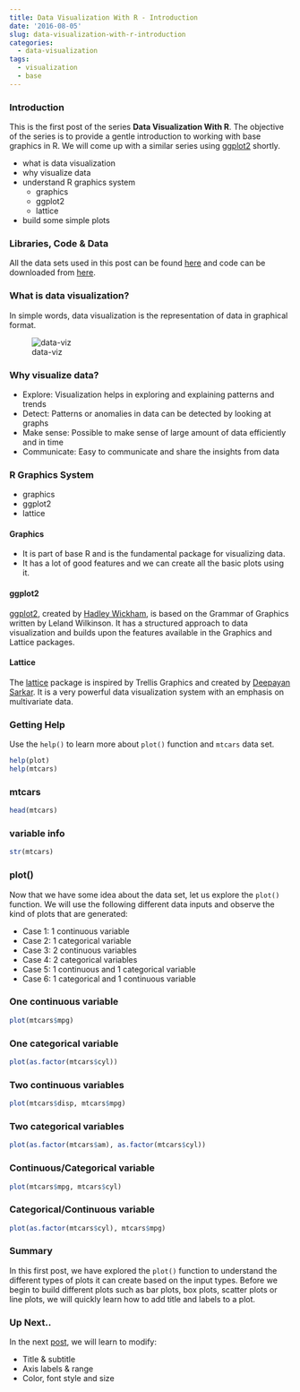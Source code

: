 ```yaml
---
title: Data Visualization With R - Introduction
date: '2016-08-05'
slug: data-visualization-with-r-introduction
categories:
  - data-visualization
tags:
  - visualization
  - base
---
```


### Introduction



This is the first post of the series **Data Visualization With R**. The objective of the series is to provide a gentle introduction to working with base graphics in R. We will come up with a similar series using [ggplot2](http://ggplot2.tidyverse.org/index.html) shortly. 

- what is data visualization
- why visualize data
- understand R graphics system
    - graphics
    - ggplot2
    - lattice
- build some simple plots



### Libraries, Code & Data



All the data sets used in this post can be found [here](https://github.com/rsquaredacademy/datasets) and code can be downloaded from [here](https://gist.github.com/rsquaredacademy/3690e9217c72644a9e9bada0df709426).



### What is data visualization?



In simple words, data visualization is the representation of data in graphical format. 

![data-viz](data-viz.png)



### Why visualize data?



- Explore: Visualization helps in exploring and explaining patterns and trends
- Detect: Patterns or anomalies in data can be detected by looking at graphs
- Make sense: Possible to make sense of large amount of data efficiently and in time
- Communicate: Easy to communicate and share the insights from data




### R Graphics System



- graphics 
- ggplot2
- lattice



#### Graphics



- It is part of base R and is the fundamental package for visualizing data.
- It has a lot of good features and we can create all the basic plots using it.



#### ggplot2



[ggplot2](http://ggplot2.tidyverse.org/index.html), created by [Hadley Wickham](http://hadley.nz/), is based on the Grammar of Graphics written by Leland Wilkinson. It has a structured approach to data visualization and builds upon the features available in the Graphics and Lattice packages.



#### Lattice



The [lattice](https://CRAN.R-project.org/package=lattice) package is inspired by Trellis Graphics and created by [Deepayan Sarkar](http://www.isid.ac.in/~deepayan/). It is a very powerful data visualization system with an emphasis on multivariate data.




### Getting Help



Use the `help()` to learn more about `plot()` function and `mtcars` data set.

```r
help(plot)
help(mtcars)
```



### mtcars 



```r
head(mtcars)
```



### variable info



```r
str(mtcars)
```



### plot()



Now that we have some idea about the data set, let us explore the `plot()` function. We will use the following different data inputs and observe the kind of plots that are generated:

- Case 1: 1 continuous variable
- Case 2: 1 categorical variable
- Case 3: 2 continuous variables
- Case 4: 2 categorical variables
- Case 5: 1 continuous and 1 categorical variable
- Case 6: 1 categorical and 1 continuous variable



### One continuous variable



```r
plot(mtcars$mpg)
```



### One categorical variable



```r
plot(as.factor(mtcars$cyl))
```



### Two continuous variables



```r
plot(mtcars$disp, mtcars$mpg)
```



### Two categorical variables



```r
plot(as.factor(mtcars$am), as.factor(mtcars$cyl))
```



### Continuous/Categorical variable



```r
plot(mtcars$mpg, mtcars$cyl)
```



### Categorical/Continuous variable



```r
plot(as.factor(mtcars$cyl), mtcars$mpg)
```



### Summary



In this first post, we have explored the `plot()` function to understand the different types of plots it can create based on the input types. Before we begin to build different plots such as bar plots, box plots, scatter plots or line plots, we will quickly learn how to add title and labels to a plot. 



### Up Next..



In the next [post](https://rsquaredacademy.github.io/blog/post/data-visualization-with-r-title-and-axis-labels/), we will learn to modify:

- Title & subtitle
- Axis labels & range
- Color, font style and size

